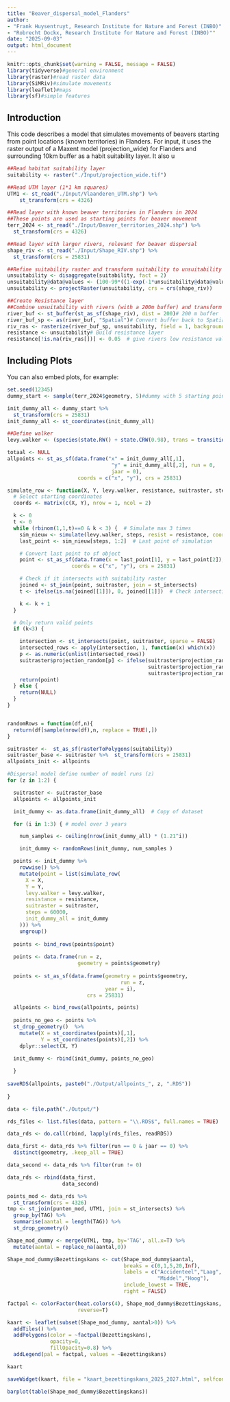 ```yaml
---
title: "Beaver_dispersal_model_Flanders"
author: 
- "Frank Huysentruyt, Research Institute for Nature and Forest (INBO)"
- "Robrecht Dockx, Research Institute for Nature and Forest (INBO)""
date: "2025-09-03"
output: html_document
---
```


```r
knitr::opts_chunk$set(warning = FALSE, message = FALSE)
library(tidyverse)#general environment
library(raster)#read raster data
library(SiMRiv)#simulate movements
library(leaflet)#maps
library(sf)#simple features
```

## Introduction

This code describes a model that simulates movements of beavers starting from point locations (known territories) in Flanders. For input, it uses the raster output of a Maxent model (projection_wide) for Flanders and surrounding 10km buffer as a habit suitability layer. It also u

```r
##Read habitat suitability layer
suitability <- raster("./Input/projection_wide.tif")

##Read UTM layer (1*1 km squares)
UTM1 <- st_read("./Input/Vlaanderen_UTM.shp") %>% 
    st_transform(crs = 4326)

##Read layer with known beaver territories in Flanders in 2024
##These points are used as starting points for beaver movement
terr_2024 <- st_read("./Input/Beaver_territories_2024.shp") %>%
  st_transform(crs = 4326)

##Read layer with larger rivers, relevant for beaver dispersal
shape_riv <- st_read("./Input/Shape_RIV.shp") %>% 
  st_transform(crs = 25831)

##Refine suitability raster and transform suitability to unsuitability according to the relation described by Carroll (2020)
unsuitability <- disaggregate(suitability, fact = 2)
unsuitability@data@values <- (100-99*((1-exp(-1*unsuitability@data@values))/(1-exp(-1))))/100
unsuitability <- projectRaster(unsuitability, crs = crs(shape_riv))

##Create Resistance layer
##Combine unsuitability with rivers (with a 200m buffer) and transform to landscape resistance layer
river_buf <- st_buffer(st_as_sf(shape_riv), dist = 200)# 200 m buffer
river_buf_sp <- as(river_buf, "Spatial")# Convert buffer back to Spatial for raster::rasterize
riv_ras <- rasterize(river_buf_sp, unsuitability, field = 1, background = NA)# Rasterize onto base grid
resistance <- unsuitability# Build resistance layer
resistance[!is.na(riv_ras[])] <- 0.05  # give rivers low resistance value
```

## Including Plots

You can also embed plots, for example:

```r

set.seed(12345)
dummy_start <- sample(terr_2024$geometry, 5)#dummy with 5 starting points for demo

init_dummy_all <- dummy_start %>% 
  st_transform(crs = 25831)
init_dummy_all <- st_coordinates(init_dummy_all)

##Define walker
levy.walker <- (species(state.RW() + state.CRW(0.98), trans = transitionMatrix(0.1, 0.1)) + 40)*1000

totaal <- NULL
allpoints <- st_as_sf(data.frame("x" = init_dummy_all[,1],
                                  "y" = init_dummy_all[,2], run = 0, 
                                  jaar = 0),
                       coords = c("x", "y"), crs = 25831)

```

```r
simulate_row <- function(X, Y, levy.walker, resistance, suitraster, steps, init_dummy_all) {
  # Select starting coordinates
  coords <- matrix(c(X, Y), nrow = 1, ncol = 2)

  k <- 0
  t <- 0
  while (rbinom(1,1,t)==0 & k < 3) {  # Simulate max 3 times
    sim_nieuw <- simulate(levy.walker, steps, resist = resistance, coords = coords)
    last_point <- sim_nieuw[steps, 1:2]  # Last point of simulation

    # Convert last point to sf object
    point <- st_as_sf(data.frame(x = last_point[1], y = last_point[2]),
                     coords = c("x", "y"), crs = 25831)

    # Check if it intersects with suitability raster
    joined <- st_join(point, suitraster, join = st_intersects)
    t <- ifelse(is.na(joined[[1]]), 0, joined[[1]])  # Check intersection result

    k <- k + 1
  }

  # Only return valid points
  if (k<3) {

    intersection <- st_intersects(point, suitraster, sparse = FALSE)
    intersected_rows <- apply(intersection, 1, function(x) which(x))
    p <- as.numeric(unlist(intersected_rows))
    suitraster$projection_random[p] <- ifelse(suitraster$projection_random[p]>0.1,
                                              suitraster$projection_random[p]-0.1,
                                              suitraster$projection_random[p])
    return(point)
  } else {
    return(NULL)
  }
}


randomRows = function(df,n){
  return(df[sample(nrow(df),n, replace = TRUE),])
}
```

```r

suitraster <-  st_as_sf(rasterToPolygons(suitability))
suitraster_base <- suitraster %>%  st_transform(crs = 25831)
allpoints_init <- allpoints

#Dispersal model define number of model runs (z)
for (z in 1:2) {

  suitraster <- suitraster_base
  allpoints <- allpoints_init

  init_dummy <- as.data.frame(init_dummy_all)  # Copy of dataset

  for (i in 1:3) { # model over 3 years

    num_samples <- ceiling(nrow(init_dummy_all) * (1.21^i))

    init_dummy <- randomRows(init_dummy, num_samples )

  points <- init_dummy %>%
    rowwise() %>%
    mutate(point = list(simulate_row(
      X = X,
      Y = Y,
      levy.walker = levy.walker,
      resistance = resistance,
      suitraster = suitraster,
      steps = 60000,
      init_dummy_all = init_dummy
    ))) %>%
    ungroup()
  
  points <- bind_rows(points$point)
  
  points <- data.frame(run = z,
                       geometry = points$geometry)
  
  points <- st_as_sf(data.frame(geometry = points$geometry,
                                     run = z,
                                year = i),
                          crs = 25831)

  allpoints <- bind_rows(allpoints, points)
  
  points_no_geo <- points %>% 
  st_drop_geometry()  %>% 
    mutate(X = st_coordinates(points)[,1],
           Y = st_coordinates(points)[,2]) %>% 
    dplyr::select(X, Y)
  
  init_dummy <- rbind(init_dummy, points_no_geo)

  }
  
saveRDS(allpoints, paste0("./Output/allpoints_", z, ".RDS"))
  
}

```

```r

data <- file.path("./Output/")

rds_files <- list.files(data, pattern = "\\.RDS$", full.names = TRUE)

data_rds <- do.call(rbind, lapply(rds_files, readRDS))

data_first <- data_rds %>% filter(run == 0 & jaar == 0) %>% 
  distinct(geometry, .keep_all = TRUE)

data_second <- data_rds %>% filter(run != 0)

data_rds <- rbind(data_first, 
                  data_second)

```

```r

points_mod <- data_rds %>%
  st_transform(crs = 4326)
tmp <- st_join(punten_mod, UTM1, join = st_intersects) %>%
  group_by(TAG) %>%
  summarise(aantal = length(TAG)) %>%
  st_drop_geometry()

Shape_mod_dummy <- merge(UTM1, tmp, by='TAG', all.x=T) %>%
  mutate(aantal = replace_na(aantal,0))

Shape_mod_dummy$Bezettingskans <- cut(Shape_mod_dummy$aantal,
                                      breaks = c(0,1,5,20,Inf),
                                      labels = c("Accidenteel","Laag",
                                                 "Middel","Hoog"), 
                                      include_lowest = TRUE, 
                                      right = FALSE)

factpal <- colorFactor(heat.colors(4), Shape_mod_dummy$Bezettingskans, 
                       reverse=T)

kaart <- leaflet(subset(Shape_mod_dummy, aantal>0)) %>%
  addTiles() %>%
  addPolygons(color = ~factpal(Bezettingskans),
              opacity=0,
              fillOpacity=0.8) %>%
  addLegend(pal = factpal, values = ~Bezettingskans)

kaart

saveWidget(kaart, file = "kaart_bezettingskans_2025_2027.html", selfcontained = TRUE)

barplot(table(Shape_mod_dummy$Bezettingskans))

```